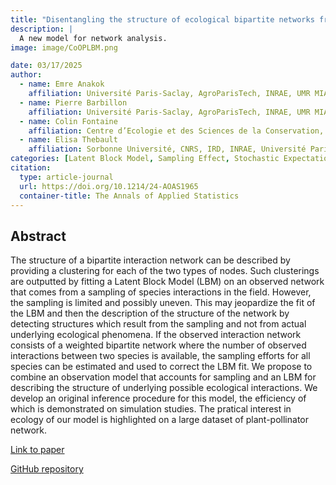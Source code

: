 ---
title: "Disentangling the structure of ecological bipartite networks from observation processes"
description: | 
  A new model for network analysis.
image: image/CoOPLBM.png

date: 03/17/2025
author:
  - name: Emre Anakok 
    affiliation: Université Paris-Saclay, AgroParisTech, INRAE, UMR MIA Paris-Saclay, 91120, Palaiseau, France.
  - name: Pierre Barbillon
    affiliation: Université Paris-Saclay, AgroParisTech, INRAE, UMR MIA Paris-Saclay, 91120, Palaiseau, France.
  - name: Colin Fontaine
    affiliation: Centre d’Ecologie et des Sciences de la Conservation, MNHN, CNRS, SU, 43 rue Buffon, 75005 Paris, France
  - name: Elisa Thebault
    affiliation: Sorbonne Université, CNRS, IRD, INRAE, Université Paris Est Créteil, Université Paris Cité, Institute of Ecology and Environmental Sciences (iEES-Paris), 75005 Paris, France
categories: [Latent Block Model, Sampling Effect, Stochastic Expectation Maximization, Nestedness, Modularity] 
citation:
  type: article-journal
  url: https://doi.org/10.1214/24-AOAS1965
  container-title: The Annals of Applied Statistics
---

## Abstract

The structure of a bipartite interaction network can be described by providing a clustering for each of the two types of nodes. Such clusterings are outputted by fitting a Latent Block Model (LBM) on an observed network that comes from a sampling of species interactions in the field. However, the sampling is limited and possibly uneven. This may jeopardize the fit of the LBM and then the description of the structure of the network by detecting structures which result from the sampling and not from actual underlying ecological phenomena. If the observed interaction network consists of a weighted bipartite network where the number of observed interactions between two species is available, the sampling efforts for all species can be estimated and used to correct the LBM fit. We propose to combine an observation model that accounts for sampling and an LBM for describing the structure of underlying possible ecological interactions. We develop an original inference procedure for this model, the efficiency of which is demonstrated on simulation studies. The pratical interest in ecology of our model is highlighted on a large dataset of plant-pollinator network.

[Link to paper](https://www.e-publications.org/ims/submission/AOAS/user/submissionFile/63762?confirm=faf9a606)

[GitHub repository](https://github.com/AnakokEmre/CoOP-LBM)
